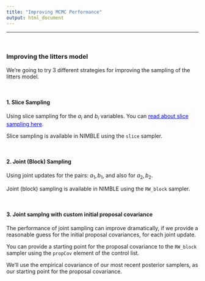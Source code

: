 ```yaml
---
title: "Improving MCMC Performance"
output: html_document
---
```


---

\   

### Improving the litters model

We're going to try 3 different strategies for improving the sampling
of the litters model.

\   

#### 1. Slice Sampling

Using slice sampling for the $a_i$ and $b_i$ variables.  You can <a href="fig/slice_sampling.pdf" target="_blank" style="color: blue">read about slice sampling here</a>.

Slice sampling is available in NIMBLE using the `slice` sampler.

\   

#### 2. Joint (Block) Sampling

Using joint updates for the pairs: $a_1, b_1$, and also for $a_2, b_2$.

Joint (block) sampling is available in NIMBLE using the `RW_block` sampler.

\   

#### 3. Joint samplng with custom initial proposal covariance

The performance of joint sampling can improve dramatically, if we provide a reasonable guess for the initial proposal covariances, for each joint update.

You can provide a starting point for the proposal covariance to the `RW_block` sampler using the `propCov` element of the control list.

We'll use the empirical covariance of our most recent posterior samplers, as our starting point for the proposal covariance.


\   



\  

\  

\  

\  

\  

\  

\  

\  

\  

\  

\  

\  

\  

\  


